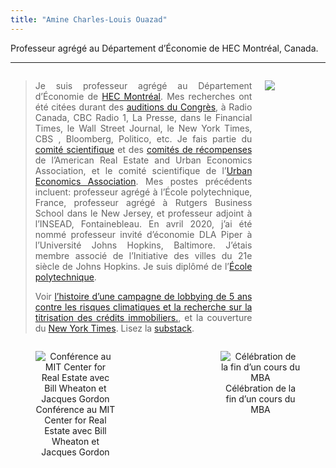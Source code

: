 ```yaml
---
title: "Amine Charles-Louis Ouazad"
---
```

<style>
body {
text-align: justify}
</style>

Professeur agrégé au Département d'Économie de HEC Montréal, Canada.

___
::: columns

:::: {.column width="80%"}
> Je suis professeur agrégé au Département d'Économie de [HEC Montréal](https://www.hec.ca/en/profs/amine.ouazad.html). Mes recherches ont été citées durant des [auditions du Congrès](https://youtu.be/c9lrud-Uaok?t=2610), à Radio Canada, CBC Radio 1, La Presse, dans le Financial Times, le Wall Street Journal, le New York Times, CBS , Bloomberg, Politico, etc. Je fais partie du [comité scientifique](https://www.areuea.org/international) et des [comités de récompenses](https://www.areuea.org/awards-committee) de l'American Real Estate and Urban Economics Association, et le comité scientifique de l'[Urban Economics Association](https://urbannomics.org/meetings/). Mes postes précédents incluent: professeur agrégé à l'École polytechnique, France, professeur agrégé à Rutgers Business School dans le New Jersey, et professeur adjoint à l'INSEAD, Fontainebleau. En avril 2020, j'ai été nommé professeur invité d'économie DLA Piper à l'Université Johns Hopkins, Baltimore. J'étais membre associé de l'Initiative des villes du 21e siècle de Johns Hopkins. Je suis diplômé de l'[École polytechnique](https://www.polytechnique.edu/). 
> 
> Voir [l'histoire d'une campagne de lobbying de 5 ans contre les risques climatiques et la recherche sur la titrisation des crédits immobiliers.](https://policyandthemarkets.substack.com/p/climate-change-is-the-new-tobacco), et la couverture du [New York Times](https://www.nytimes.com/2024/12/07/business/economy/mortgages-climate-risk-fannie-freddie.html). Lisez la [substack](https://policyandthemarkets.substack.com/).
::::

:::: {.column width="20%"}
![](https://github.com/aouazad/Website/blob/83504bc3ab6ba51f486f503a4835bca6eefd32bc/pics/picture_2022.jpeg?raw=true)
::::

:::

<center>
::: columns

:::: {.column width="45%"}
![Conférence au MIT Center for Real Estate avec Bill Wheaton et Jacques Gordon](https://github.com/aouazad/Website/blob/09d5501bb74f82b370932c0225a1d6ce528d08f6/pics/MIT_talk.JPG?raw=true)
::::

:::: {.column width="10%"}
\
::::

:::: {.column width="45%"}
![Célébration de la fin d'un cours du MBA](http://www.ouazad.com/resources/INSEAD_MBA_classroom_pic.jpeg)
::::

:::
</center>



